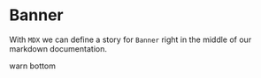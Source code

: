 
<Meta title="MDX/Banner" component={Banner} />

# Banner

With `MDX` we can define a story for `Banner` right in the middle of our
markdown documentation.

<Preview>
  <Story name="all banners">
    <form>
      <Checkbox id="Unchecked" label="Unchecked" />
      <Checkbox id="Checked" label="Checked" checked />
      <Checkbox appearance="secondary" id="second" label="Secondary" checked />
    </form>
    <stbm-banner success position='bottom'>warn bottom</stbm-banner>
  </Story>
</Preview>
